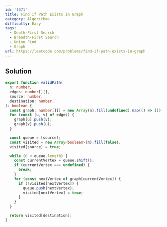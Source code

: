 ```yaml
---
id: '1971'
title: Find if Path Exists in Graph
category: Algorithms
difficulty: Easy
tags:
  - Depth-First Search
  - Breadth-First Search
  - Union Find
  - Graph
url: https://leetcode.com/problems/find-if-path-exists-in-graph
---
```


## Solution

```typescript filename="solution.ts" copy
export function validPath(
  n: number,
  edges: number[][],
  source: number,
  destination: number,
): boolean {
  const graph: number[][] = new Array(n).fill(undefined).map(() => []);
  for (const [u, v] of edges) {
    graph[u].push(v);
    graph[v].push(u);
  }

  const queue = [source];
  const visited = new Array<boolean>(n).fill(false);
  visited[source] = true;

  while (0 < queue.length) {
    const currentVertex = queue.shift();
    if (currentVertex === undefined) {
      break;
    }
    for (const nextVertex of graph[currentVertex]) {
      if (!visited[nextVertex]) {
        queue.push(nextVertex);
        visited[nextVertex] = true;
      }
    }
  }

  return visited[destination];
}
```
